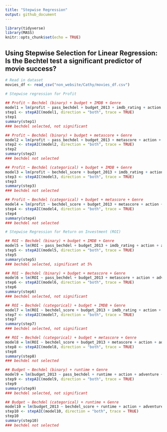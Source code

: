 ```yaml
---
title: "Stepwise Regression"
output: github_document
---
```


```r
library(tidyverse)
library(MASS)
knitr::opts_chunk$set(echo = TRUE)
```

## Using Stepwise Selection for Linear Regression: Is the Bechtel test a significant predictor of movie success?

```r
# Read in dataset
movies_df <- read_csv("non_website/Cathy/movies_df.csv")

# Stepwise regression for Profit
 
## Profit ~ Bechdel (binary) + budget + IMDB + Genre
model1 = lm(profit ~ pass_bechdel + budget_2013 + imdb_rating + action + adventure + animation + biography + comedy + crime + documentary + drama + family + fantasy + history + horror + music + musical + mystery + romance + sci_fi + sport + thriller + war + western, data = movies_df)
step1 <- stepAIC(model1, direction = "both", trace = TRUE)
step1
summary(step1)
### bechdel selected, not significant

## Profit ~ Bechdel (binary) + budget + metascore + Genre
model2 = lm(profit ~ pass_bechdel + budget_2013 + metascore + action + adventure + animation + biography + comedy + crime + documentary + drama + family + fantasy + history + horror + music + musical + mystery + romance + sci_fi + sport + thriller + war + western, data = movies_df)
step2 <- stepAIC(model2, direction = "both", trace = TRUE)
step2
summary(step2)
### bechdel not selected 

## Profit ~ Bechdel (categorical) + budget + IMDB + Genre
model3 = lm(profit ~ bechdel_score + budget_2013 + imdb_rating + action + adventure + animation + biography + comedy + crime + documentary + drama + family + fantasy + history + horror + music + musical + mystery + romance + sci_fi + sport + thriller + war + western, data = movies_df)
step3 <- stepAIC(model3, direction = "both", trace = TRUE)
step3
summary(step3)
### bechdel not selected

## Profit ~ Bechdel (categorical) + budget + metascore + Genre
model4 = lm(profit ~ bechdel_score + budget_2013 + metascore + action + adventure + animation + biography + comedy + crime + documentary + drama + family + fantasy + history + horror + music + musical + mystery + romance + sci_fi + sport + thriller + war + western, data = movies_df)
step4 <- stepAIC(model4, direction = "both", trace = TRUE)
step4
summary(step4)
### bechdel not selected
```

```r
# Stepwise Regression for Return on Investment (ROI)

## ROI ~ Bechdel (binary) + budget + IMDB + Genre
model5 = lm(ROI ~ pass_bechdel + budget_2013 + imdb_rating + action + adventure + animation + biography + comedy + crime + documentary + drama + family + fantasy + history + horror + music + musical + mystery + romance + sci_fi + sport + thriller + war + western, data = movies_df)
step5 <- stepAIC(model5, direction = "both", trace = TRUE)
step5
summary(step5)
### bechdel selected, significant at 5%

## ROI ~ Bechdel (binary) + budget + metascore + Genre
model6 = lm(ROI ~ pass_bechdel + budget_2013 + metascore + action + adventure + animation + biography + comedy + crime + documentary + drama + family + fantasy + history + horror + music + musical + mystery + romance + sci_fi + sport + thriller + war + western, data = movies_df)
step6 <- stepAIC(model6, direction = "both", trace = TRUE)
step6
summary(step6)
### bechdel selected, not significant 

## ROI ~ Bechdel (categorical) + budget + IMDB + Genre
model7 = lm(ROI ~ bechdel_score + budget_2013 + imdb_rating + action + adventure + animation + biography + comedy + crime + documentary + drama + family + fantasy + history + horror + music + musical + mystery + romance + sci_fi + sport + thriller + war + western, data = movies_df)
step7 <- stepAIC(model7, direction = "both", trace = TRUE)
step7
summary(step7)
### bechdel selected, not significant

## ROI ~ Bechdel (categorical) + budget + metascore + Genre
model8 = lm(ROI ~ bechdel_score + budget_2013 + metascore + action + adventure + animation + biography + comedy + crime + documentary + drama + family + fantasy + history + horror + music + musical + mystery + romance + sci_fi + sport + thriller + war + western, data = movies_df)
step8 <- stepAIC(model8, direction = "both", trace = TRUE)
step8
summary(step8)
### bechdel not selected

```

```r
## Budget ~ Bechdel (binary) + runtime + Genre
model9 = lm(budget_2013 ~ pass_bechdel + runtime + action + adventure + animation + biography + comedy + crime + documentary + drama + family + fantasy + history + horror + music + musical + mystery + romance + sci_fi + sport + thriller + war + western, data = movies_df)
step9 <- stepAIC(model9, direction = "both", trace = TRUE)
step9
summary(step9)
### bechdel selected, not significant

## Budget ~ Bechdel (categorical) + runtime + Genre
model10 = lm(budget_2013 ~ bechdel_score + runtime + action + adventure + animation + biography + comedy + crime + documentary + drama + family + fantasy + history + horror + music + musical + mystery + romance + sci_fi + sport + thriller + war + western, data = movies_df)
step10 <- stepAIC(model10, direction = "both", trace = TRUE)
step10
summary(step10)
### bechdel not selected
```


